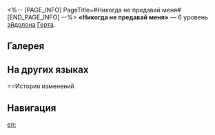 <%-- [PAGE_INFO]
PageTitle=#Никогда не предавай меня#
[END_PAGE_INFO] --%>
{{Эйдолон Инфобокс
|Название         = Никогда не предавай меня
|Изображение      = Эйдолон Никогда не предавай меня.png
|Персонаж         = Герта
|Уровень          = 6
|Длительность     = 
|Описание         = После использования сверхспособности сила атаки повышается на 25% на 1 ход.
|Свойство1        = 
|Масштабирование1 = 
}}
'''«Никогда не предавай меня»''' — 6 уровень [[эйдолон]]а [[Герта]].

==Галерея==
{{Галерея|position=left|captionalign=center
|Персонаж Герта Эйдолон 6.png|Осколок Эйдолона
}}

==На других языках==
{{На других языках
|en   = No One Can Betray Me
|zhs  = 世上没人能负我
|zht  = 世上沒人能負我
|ja   = {{Rubi|誰|だれ}}も{{Rubi|私|わたし}}を{{Rubi|裏切|うらぎ}}れない
|ko   = 누구도 날 저버리지 못해
|es   = Nadie me puede traicionar
|fr   = On ne me trahit pas
|ru   = Никогда не предавай меня
|th   = No One Can Betray Me
|vi   = Không Ai Được Phản Bội Tôi
|de   = Keiner kann mich betrügen
|id   = No One Can Betray Me
|pt   = Ninguém Pode Me Trair
}}

==История изменений
{{История изменений|3.5}}

==Навигация==
{{Навык Навбокс|Герта}}

[[en:]]